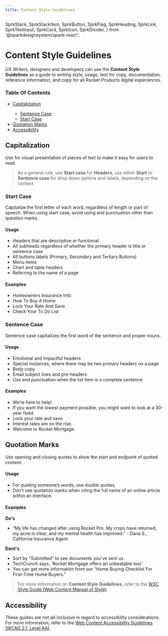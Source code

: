 ```yaml
---
title: Content Style Guidelines
---
```


  SprkStack,
  SprkStackItem,
  SprkButton,
  SprkFlag,
  SprkHeading,
  SprkLink,
  SprkTextInput,
  SprkCard,
  SprkIcon,
  SprkDivider,
} from '@sparkdesignsystem/spark-react';

<h1 class="sprk-b-PageTitle sprk-b-TypeDisplayOne sprk-u-mbl sprk-u-Measure">
  Content Style Guidelines
</h1>

UX Writers, designers and developers can use the **Content Style Guidelines** as a guide to writing style, usage, text for copy, documentation, reference information, and copy for all Rocket Products digital experiences.

<SprkDivider element="span" additionalClasses="sprk-u-mvn" />

### Table Of Contents

<ul>
  <li>
    <a href="#capitalization">Capitalization</a>
  </li>
  <ul class="sprk-b-List sprk-b-List--indented sprk-u-Measure sprk-u-mvs">
    <li>
      <a href="#sentence-case">Sentence Case</a>
    </li>
    <li>
      <a href="#start-case">Start Case</a>
    </li>
  </ul>
  <li>
    <a href="#quotation-marks">Quotation Marks</a>
  </li>
  <li>
    <a href="#accessibility">Accessibility</a>
  </li>
</ul>

<SprkDivider element="span" additionalClasses="sprk-u-mvn" />

## Capitalization

Use for visual presentation of pieces of text to make it easy for users to read.

> As a general rule, use **Start case** for **Headers**, use either **Start** or **Sentence case** for drop down options and labels, depending on the context.

<h3 class="sprk-b-TypeDisplayThree sprk-u-mbm sprk-u-Measure">Start Case</h3>

Capitalize the first letter of each word, regardless of length or part of speech. When using start case, avoid using end punctuation other than question marks.

#### Usage

- Headers that are descriptive or functional
- All subheads regardless of whether the primary header is title or sentence case
- All buttons labels (Primary, Secondary and Tertiary Buttons)
- Menu items
- Chart and table headers
- Referring to the name of a page

<h4 class="sprk-b-TypeDisplayFive sprk-u-mbm sprk-u-Measure">Examples</h4>

- Homeowners Insurance Info
- How To Buy A Home
- Lock Your Rate And Save
- Check Your To Do List

<h3 class="sprk-b-TypeDisplayThree sprk-u-mbm sprk-u-Measure">Sentence Case</h3>

Sentence case capitalizes the first word of the sentence and proper nouns.

#### Usage

- Emotional and Impactful headers
- Special instances, where there may be two primary headers on a page
- Body copy
- Email subject lines and pre-headers
- Use end punctuation when the list item is a complete sentence

<h4 class="sprk-b-TypeDisplayFive sprk-u-mbm sprk-u-Measure">Examples</h4>

- We’re here to help!
- If you want the lowest payment possible, you might want to look at a 30-year fixed.
- Lock your rate and save.
- Interest rates are on the rise.
- Welcome to Rocket Mortgage.

<SprkDivider element="span" additionalClasses="sprk-u-mvn" />

## Quotation Marks

Use opening and closing quotes to show the start and endpoint of quoted content.

#### Usage

- For quoting someone’s words, use double quotes.
- Don’t use quotation marks when citing the full name of an online article within an interface.

<h4 class="sprk-b-TypeDisplayFive sprk-u-mbm sprk-u-Measure">Examples</h4>

**Do's**

- “My life has changed after using Rocket Pro. My crops have returned, my acne is clear, and my mental health has improved.” - Dana S., California Insurance Agent

**Dont's**

- Sort by “Submitted” to see documents you’ve sent us.
- TechCrunch says, 'Rocket Mortgage offers an unbeatable tool.'
- You can get more information from our “Home Buying Checklist For First-Time Home Buyers.”

> For more information on **Content Style Guidelines**, refer to the [W3C Style Guide (Web Content Manual of Style)](https://www.w3.org/Guide/manual-of-style/).

<SprkDivider element="span" additionalClasses="sprk-u-mvn" />

## Accessibility

These guides are not all-inclusive in regard to accessibility considerations. For more information, refer to the [Web Content Accessibility Guidelines (WCAG 2.1, Level AA)](https://www.w3.org/TR/WCAG21/).
